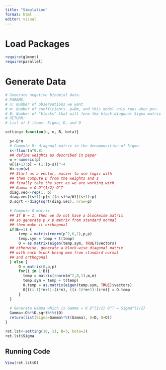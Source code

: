 ```yaml
---
title: "Simulation"
format: html
editor: visual
---
```


# Load Packages

```r
require(glmnet)
require(parallel)
```

# Generate Data

```r
# Generate negative binomial data.
# PARAMS:
# n: Number of observations we want
# m: Number of coefficients. p=Bm, and this model only runs when p>n.
# B: Number of "blocks" that will form the block-diagonal Sigma matrix
# RETURN:
# List of 3 items: Sigma, D, and O

setting<-function(n, m, B, beta){
  
  p<-B*m
  # Compute D: diagonal matrix in the decomposition of Sigma
  s<-floor(n^0.8)
  ## define weights as described in paper
  w = numeric(p)
  w[(s+1):p] = (1:(p-s))^-4
  W<-sum(w)
  ## Start as a vector, easier to use logic with
  ## then compute D from the weights and s
  ## finally take the sqrt as we are working with
  ## Gamma = O D^{1/2} O^T 
  diag.vec<-rep(1, p) 
  diag.vec[(s+1):p]<-((n-s)*w/W)[(s+1):p]
  D.sqrt <-diag(sqrt(diag.vec), nrow=p)
  
  # Compute O matrix
  ## If B = 1, then we do not have a blockwise matrix
  ## so generate p x p matrix from standard normal
  ## then make it orthogonal
  if(B==1) { 
      temp = matrix(rnorm(p^2,0,1),p,p)
      temp.sym = temp + t(temp)
      O = as.matrix(eigen(temp.sym, TRUE)$vectors)
  ## otherwise, generate a block-wise diagonal matrix
  ## with each block being mxm from standard normal
  ## and orthogonal
  } else {
      O = matrix(0,p,p)
      for(i in 1:B){
        temp = matrix(rnorm(m^2,0,1),m,m)
        temp.sym = temp + t(temp)
        O.temp = as.matrix(eigen(temp.sym, TRUE)$vectors)
        O[((i-1)*m+1):(i*m), ((i-1)*m+1):(i*m)] = O.temp
      }
  }
  
  # Generate Gamma which is Gamma = O D^{1/2} O^T = Sigma^{1/2}
  Gamma<-O%*%D.sqrt%*%t(O)
  return(list(Sigma=Gamma%*%t(Gamma), D=D, O=O))
}
```

```r
ret.lst<-setting(10, 11, B=3, beta=2)
ret.lst$Sigma
```

## Running Code

```r
View(ret.lst$O)
```

